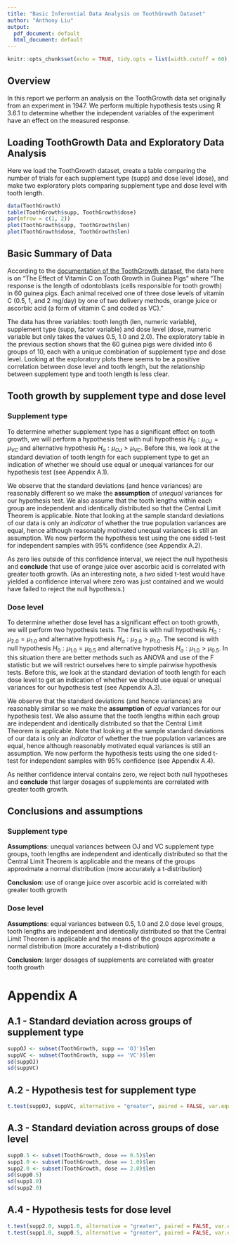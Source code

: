 ```yaml
---
title: "Basic Inferential Data Analysis on ToothGrowth Dataset"
author: "Anthony Liu"
output:
  pdf_document: default
  html_document: default
---
```


```r
knitr::opts_chunk$set(echo = TRUE, tidy.opts = list(width.cutoff = 60), tidy = TRUE)
```

## Overview

In this report we perform an analysis on the ToothGrowth data set originally from an experiment in 1947. We perform multiple hypothesis tests using R 3.6.1 to determine whether the independent variables of the experiment have an effect on the measured response.

## Loading ToothGrowth Data and Exploratory Data Analysis

Here we load the ToothGrowth dataset, create a table comparing the number of trials for each supplement type (supp) and dose level (dose), and make two exploratory plots comparing supplement type and dose level with tooth length. 

```r
data(ToothGrowth)
table(ToothGrowth$supp, ToothGrowth$dose)
par(mfrow = c(1, 2))
plot(ToothGrowth$supp, ToothGrowth$len)
plot(ToothGrowth$dose, ToothGrowth$len)
```

## Basic Summary of Data

According to the [documentation of the ToothGrowth dataset](https://stat.ethz.ch/R-manual/R-patched/library/datasets/html/ToothGrowth.html), the data here is on "The Effect of Vitamin C on Tooth Growth in Guinea Pigs" where "The response is the length of odontoblasts (cells responsible for tooth growth) in 60 guinea pigs. Each animal received one of three dose levels of vitamin C (0.5, 1, and 2 mg/day) by one of two delivery methods, orange juice or ascorbic acid (a form of vitamin C and coded as VC)."

The data has three variables: tooth length (len, numeric variable), supplement type (supp, factor variable) and dose level (dose, numeric variable but only takes the values 0.5, 1.0 and 2.0). The exploratory table in the previous section shows that the 60 guinea pigs were divided into 6 groups of 10, each with a unique combination of supplement type and dose level. Looking at the exploratory plots there seems to be a positive correlation between dose level and tooth length, but the relationship between supplement type and tooth length is less clear.

## Tooth growth by supplement type and dose level

### Supplement type

To determine whether supplement type has a significant effect on tooth growth, we will perform a hypothesis test with null hypothesis $H_0: \mu_{OJ} = \mu_{VC}$ and alternative hypothesis $H_a: \mu_{OJ} > \mu_{VC}$. Before this, we look at the standard deviation of tooth length for each supplement type to get an indication of whether we should use equal or unequal variances for our hypothesis test (see Appendix A.1).

We observe that the standard deviations (and hence variances) are reasonably different so we make the **assumption** of *unequal* variances for our hypothesis test. We also assume that the tooth lengths within each group are independent and identically distributed so that the Central Limit Theorem is applicable. Note that looking at the sample standard deviations of our data is only an *indicator* of whether the true population variances are equal, hence although reasonably motivated unequal variances is still an assumption. We now perform the hypothesis test using the one sided t-test for independent samples with 95% confidence (see Appendix A.2).

As zero lies outside of this confidence interval, we reject the null hypothesis and **conclude** that use of orange juice over ascorbic acid is correlated with greater tooth growth. (As an interesting note, a *two* sided t-test would have yielded a confidence interval where zero was just contained and we would have failed to reject the null hypothesis.)

### Dose level

To determine whether dose level has a significant effect on tooth growth, we will perform two hypothesis tests. The first is with null hypothesis $H_0: \mu_{2.0} = \mu_{1.0}$ and alternative hypothesis $H_a: \mu_{2.0} > \mu_{1.0}$. The second is with null hypothesis $H_0: \mu_{1.0} = \mu_{0.5}$ and alternative hypothesis $H_a: \mu_{1.0} > \mu_{0.5}$. In this situation there are better methods such as ANOVA and use of the F statistic but we will restrict ourselves here to simple pairwise hypothesis tests. Before this, we look at the standard deviation of tooth length for each dose level to get an indication of whether we should use equal or unequal variances for our hypothesis test (see Appendix A.3).

We observe that the standard deviations (and hence variances) are reasonably similar so we make the **assumption** of *equal* variances for our hypothesis test. We also assume that the tooth lengths within each group are independent and identically distributed so that the Central Limit Theorem is applicable. Note that looking at the sample standard deviations of our data is only an *indicator* of whether the true population variances are equal, hence although reasonably motivated equal variances is still an assumption. We now perform the hypothesis tests using the one sided t-test for independent samples with 95% confidence (see Appendix A.4).

As neither confidence interval contains zero, we reject both null hypotheses and **conclude** that larger dosages of supplements are correlated with greater tooth growth.

## Conclusions and assumptions

### Supplement type

**Assumptions**: unequal variances between OJ and VC supplement type groups, tooth lengths are independent and identically distributed so that the Central Limit Theorem is applicable and the means of the groups approximate a normal distribution (more accurately a t-distribution)

**Conclusion**: use of orange juice over ascorbic acid is correlated with greater tooth growth

### Dose level

**Assumptions**: equal variances between 0.5, 1.0 and 2.0 dose level groups, tooth lengths are independent and identically distributed so that the Central Limit Theorem is applicable and the means of the groups approximate a normal distribution (more accurately a t-distribution)

**Conclusion**: larger dosages of supplements are correlated with greater tooth growth

\newpage

# Appendix A

## A.1 - Standard deviation across groups of supplement type

```r
suppOJ <- subset(ToothGrowth, supp == 'OJ')$len
suppVC <- subset(ToothGrowth, supp == 'VC')$len
sd(suppOJ)
sd(suppVC)
```

## A.2 - Hypothesis test for supplement type

```r
t.test(suppOJ, suppVC, alternative = "greater", paired = FALSE, var.equal = FALSE)$conf
```

## A.3 - Standard deviation across groups of dose level

```r
supp0.5 <- subset(ToothGrowth, dose == 0.5)$len
supp1.0 <- subset(ToothGrowth, dose == 1.0)$len
supp2.0 <- subset(ToothGrowth, dose == 2.0)$len
sd(supp0.5)
sd(supp1.0)
sd(supp2.0)
```

## A.4 - Hypothesis tests for dose level

```r
t.test(supp2.0, supp1.0, alternative = "greater", paired = FALSE, var.equal = FALSE)$conf
t.test(supp1.0, supp0.5, alternative = "greater", paired = FALSE, var.equal = FALSE)$conf
```
